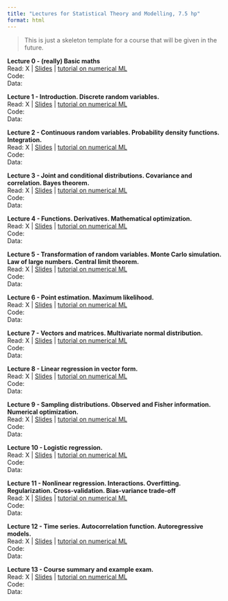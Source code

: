 ```yaml
---
title: "Lectures for Statistical Theory and Modelling, 7.5 hp"
format: html
---
```


> This is just a skeleton template for a course that will be given in the future.

**Lecture 0 - (really) Basic maths**\
Read: X | [Slides](/misc/larry.png) | [tutorial on numerical ML](tutorial/numericalML/MLnumerical.qmd)\
Code: \
Data: \

**Lecture 1 - Introduction. Discrete random variables.**\
Read: X | [Slides](/misc/larry.png) | [tutorial on numerical ML](tutorial/numericalML/MLnumerical.qmd)\
Code: \
Data: \

**Lecture 2 - Continuous random variables. Probability density functions. Integration.**\
Read: X | [Slides](/misc/larry.png) | [tutorial on numerical ML](tutorial/numericalML/MLnumerical.qmd)\
Code: \
Data: \

**Lecture 3 - Joint and conditional distributions. Covariance and correlation. Bayes theorem.**\
Read: X | [Slides](/misc/larry.png) | [tutorial on numerical ML](tutorial/numericalML/MLnumerical.qmd)\
Code: \
Data: \

**Lecture 4 - Functions. Derivatives. Mathematical optimization.**\
Read: X | [Slides](/misc/larry.png) | [tutorial on numerical ML](tutorial/numericalML/MLnumerical.qmd)\
Code: \
Data: \

**Lecture 5 - Transformation of random variables. Monte Carlo simulation. Law of large numbers. Central limit theorem.**\
Read: X | [Slides](/misc/larry.png) | [tutorial on numerical ML](tutorial/numericalML/MLnumerical.qmd)\
Code: \
Data: \

**Lecture 6 - Point estimation. Maximum likelihood.**\
Read: X | [Slides](/misc/larry.png) | [tutorial on numerical ML](tutorial/numericalML/MLnumerical.qmd)\
Code: \
Data: \

**Lecture 7 - Vectors and matrices. Multivariate normal distribution.**\
Read: X | [Slides](/misc/larry.png) | [tutorial on numerical ML](tutorial/numericalML/MLnumerical.qmd)\
Code: \
Data: \

**Lecture 8 - Linear regression in vector form.**\
Read: X | [Slides](/misc/larry.png) | [tutorial on numerical ML](tutorial/numericalML/MLnumerical.qmd)\
Code: \
Data: \

**Lecture 9 - Sampling distributions. Observed and Fisher information. Numerical optimization.**\
Read: X | [Slides](/misc/larry.png) | [tutorial on numerical ML](tutorial/numericalML/MLnumerical.qmd)\
Code: \
Data: \

**Lecture 10 - Logistic regression.**\
Read: X | [Slides](/misc/larry.png) | [tutorial on numerical ML](tutorial/numericalML/MLnumerical.qmd)\
Code: \
Data: \

**Lecture 11 - Nonlinear regression. Interactions. Overfitting. Regularization. Cross-validation. Bias-variance trade-off**\
Read: X | [Slides](/misc/larry.png) | [tutorial on numerical ML](tutorial/numericalML/MLnumerical.qmd)\
Code: \
Data: \

**Lecture 12 - Time series. Autocorrelation function. Autoregressive models.**\
Read: X | [Slides](/misc/larry.png) | [tutorial on numerical ML](tutorial/numericalML/MLnumerical.qmd)\
Code: \
Data: \

**Lecture 13 - Course summary and example exam.**\
Read: X | [Slides](/misc/larry.png) | [tutorial on numerical ML](tutorial/numericalML/MLnumerical.qmd)\
Code: \
Data: \





